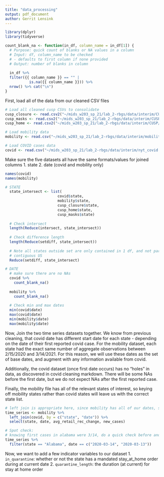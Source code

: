 ```yaml
---
title: "data_processing"
output: pdf_document
author: Gerrit Lensink
---
```

```r
library(dplyr)
library(tidyverse)
```
```r
count_blank_na <- function(in_df, column_name = in_df[1]) {
  # Purpose: quick count of blanks or NA values in a column
  # Input: df, column_name to be checked 
  # - defaults to first column if none provided
  # Output: number of blanks in column
  
  in_df %>%
  filter({{ column_name }} == "" | 
           is.na({{ column_name }})) %>%
  nrow() %>% cat("\n")
}

```


First, load all of the data from our cleaned CSV files
```r
# Load all cleaned cusp CSVs to consolidate
cusp_closure <- read.csv2("~/mids_w203_sp_21/lab_2-rbgs/data/interim/CUSP/closures_and_reopening.csv")
cusp_masks <- read.csv2("~/mids_w203_sp_21/lab_2-rbgs/data/interim/CUSP/face_masks.csv")
cusp_home <- read.csv2("~/mids_w203_sp_21/lab_2-rbgs/data/interim/CUSP/stay_at_home.csv")

# Load mobility data
mobility <- read.csv("~/mids_w203_sp_21/lab_2-rbgs/data/interim/mobility.csv")

# Load COVID cases data
covid <- read.csv("~/mids_w203_sp_21/lab_2-rbgs/data/interim/nyt_covid.csv")
```

Make sure the five datasets all have the same formats/values for joined columns
1. state
2. date (covid and mobility only)

```r
names(covid)
names(mobility)

# STATE
  state_intersect <- list(
                        covid$state, 
                        mobility$state, 
                        cusp_closure$state, 
                        cusp_home$state, 
                        cusp_masks$state)
  
  # Check intersect
  length(Reduce(intersect, state_intersect))
  
  # Check difference length
  length(Reduce(setdiff, state_intersect))
  
  # Note all states outside set are only contained in 1 df, and not part of 
  # contiguous US
  Reduce(setdiff, state_intersect)

# DATE
  # make sure there are no NAs
  covid %>%
    count_blank_na()
  
  mobility %>%
    count_blank_na()
  
  # Check min and max dates
  min(covid$date)
  max(covid$date)
  min(mobility$date)
  max(mobility$date)
```

Now, Join the two time series datasets together. We know from previous cleaning, that covid date has different start date for each state - depending on the date of their first reported covid case. For the mobility dataset, each state had the exact same number of aggregate observations between 2/15/2020 and 3/14/2021. For this reason, we will use these dates as the set of base dates, and augment with any information available from covid. 

Additionally, the covid dataset (once first date occurs) has no "holes" in data, as discovered in covid cleaning markdown. There will be some NAs before the first date, but we do not expect NAs after the first reported case. 

Finally, the mobility file has all of the relevant states of interest, so keying off mobility states rather than covid states will leave us with the correct state list. 
```r

# left join is appropriate here, since mobility has all of our dates, states, of interest
time_series <- mobility %>% 
  left_join(covid, by = c("state", "date")) %>%
  select(state, date, avg_retail_rec_change, new_cases)

# Spot check: 
# knowing first cases in alabama were 3/14, do a quick check before and after
time_series %>%
  filter(state == "Alabama", date == c("2020-03-14", "2020-03-13"))
```

Now, we want to add a few indicator variables to our dataset
1. `in_quarantine`: whether or not the state has a mandated stay_at_home order during at current date
2. `quarantine_length`: the duration (at current) for stay at home order

```r

```

